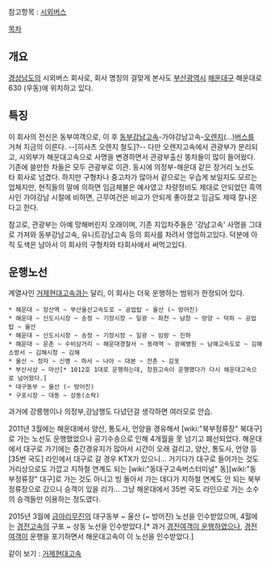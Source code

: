 참고항목 : [[시외버스]]

[[목차]]

== 개요 ==
[[경상남도]]의 시외버스 회사로, 회사 명칭의 걸맞게 본사도 [[부산광역시]] [[해운대구]] 해운대로 630 (우동)에 위치하고 있다.

== 특징 ==
이 회사의 전신은 동부여객으로, 이 후 [[동부강남고속]]-가야강남고속-[[오렌지]](...)[[버스]]를 거쳐 지금의 이른다. --[히사츠 오렌지 철도]?-- 다만 오렌지고속에서 관광부가 분리되고, 시외부가 해운대고속으로 사명을 변경하면서 관광부출신 똥차들이 많이 들어왔다. 기존에 쓸만한 차들은 모두 관광부로 이관. 동시에 의정부-해운대 같은 장거리 노선도 타 회사로 넘겼다. 하지만 구형차나 중고차가 많아서 겉으로는 우습게 보일지도 모르는 업체지만, 현직들의 말에 의하면 임금체불은 예사였고 차량정비도 제대로 안되었던 흑역사인 가야강남 시절에 비하면, 근무여건은 비교가 안되게 좋아졌고 임금도 제때 잘나온다고 한다.

참고로, 관광부는 아예 망해버린지 오래이며, 기존 지입차주들은 '강남고속' 사명을 그대로 가져와 동부강남고속, 유니트강남고속 등의 회사를 차려서 영업하고있다. 덕분에 아직 도색은 남아서 이 회사의 구형차와 타회사에서 써먹고있다.

== 운행노선 ==
계열사인 [[거제현대고속]]과는 달리, 이 회사는 더욱 운행하는 범위가 한정되어 있다.

 * 해운대 ~ 장산역 ~ 부산울산고속도로 ~ 공업탑 ~ 울산 (~ 방어진)
 * 해운대 ~ 신도시시장 ~ 송정 ~ 기장시장 ~ 일광 ~ 좌천 ~ 남창 ~ 망양 ~ 덕하 ~ 공업탑 ~ 울산
 * 해운대 ~ 신도시시장 ~ 송정 ~ 기장시장 ~ 일광 ~ 임랑 ~ 진하
 * 해운대 ~ 운촌 ~ 수비삼거리 ~ 해운대경찰서 ~ 동래역 ~ 광혜병원 ~ 남해고속도로 ~ 김해소방서 ~ 김해시청 ~ 김해
 * 울산 ~ 정자 ~ 신명 ~ 하서 ~ 나아 ~ 대본 ~ 전촌 ~ 감포
 * 부산사상 ~ 마산[* 1012호 1대로 운행하는데, 창원고속이 운행했다가 다시 해운대고속으로 넘어왔다.]
 * 대구동부 ~ 울산 (~ 방어진)
 * 구포시장 ~ 대동 ~ 상동(소락)

과거에 강릉행이나 의정부,강남행도 다녔던걸 생각하면 여러모로 안습.

2011년 3월에는 해운대에서 양산, 통도사, 언양을 경유해서 [wiki:"북부정류장" 북대구]로 가는 노선도 운행했었으나 공기수송으로 인해 4개월을 못 넘기고 폐선되었다. 해운대에서 대구로 가기에는 중간경유지가 많아서 시간이 오래 걸리고, 양산, 통도사, 언양 등 [35번 국도] 라인에서 대구로 갈 경우 KTX가 있으니... 거기다가 대구로 들어가는 것도 거리상으로도 가깝고 지하철 연계도 되는 [wiki:"동대구고속버스터미널" 동][wiki:"동부정류장" 대구]로 가는 것도 아니고 빙 돌아서 가는 데다가 지하철 연계도 안 되는 북부정류장으로 갔으니 승객이 있을 리가... 그냥 해운대에서 35번 국도 라인으로 가는 소수의 승객들만 이용하는 정도였다.

2015년 3월에 [[금아리무진]]의 대구동부 ~ 울산 (~ 방어진) 노선을 인수받았으며, 4월에는 [[경전고속]]의 구포 ~ 상동 노선을 인수받았다.[* 과거 [http://www.gimhaenews.co.kr/news/articleView.html?idxno=11035 경전여객이 운행하였으나], [[경전여객]]이 운행을 포기하면서 해운대고속이 이 노선을 인수받았다.]

같이 보기 : [[거제현대고속]]
